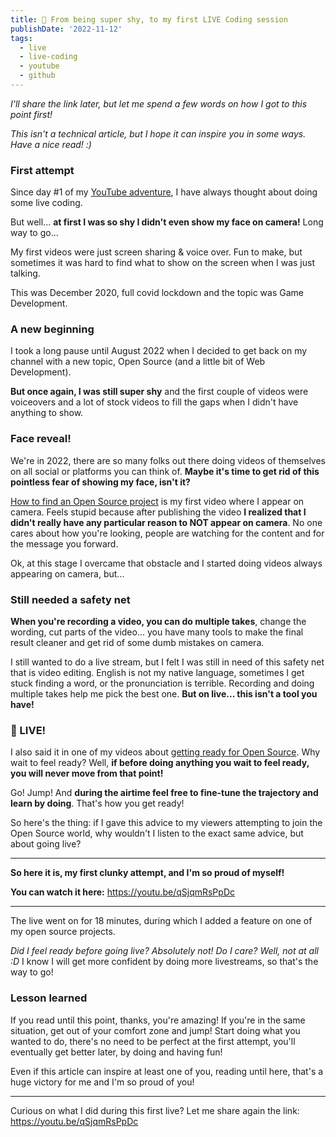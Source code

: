 ```yaml
---
title: 🔴 From being super shy, to my first LIVE Coding session
publishDate: '2022-11-12'
tags:
  - live
  - live-coding
  - youtube
  - github
---
```



_I'll share the link later, but let me spend a few words on how I got to this point first!_

_This isn't a technical article, but I hope it can inspire you in some ways. Have a nice read! :)_

### First attempt

Since day #1 of my [YouTube adventure](https://www.youtube.com/c/DevLeonardo), I have always thought about doing some live coding.

But well... **at first I was so shy I didn't even show my face on camera!** Long way to go...

My first videos were just screen sharing & voice over. Fun to make, but sometimes it was hard to find what to show on the screen when I was just talking.

This was December 2020, full covid lockdown and the topic was Game Development.

### A new beginning

I took a long pause until August 2022 when I decided to get back on my channel with a new topic, Open Source (and a little bit of Web Development).

**But once again, I was still super shy** and the first couple of videos were voiceovers and a lot of stock videos to fill the gaps when I didn't have anything to show.

### Face reveal!

We're in 2022, there are so many folks out there doing videos of themselves on all social or platforms you can think of. **Maybe it's time to get rid of this pointless fear of showing my face, isn't it?**

[How to find an Open Source project](https://youtu.be/yfopPq4354o) is my first video where I appear on camera.
Feels stupid because after publishing the video **I realized that I didn't really have any particular reason to NOT appear on camera**. No one cares about how you're looking, people are watching for the content and for the message you forward.

Ok, at this stage I overcame that obstacle and I started doing videos always appearing on camera, but...

### Still needed a safety net

**When you're recording a video, you can do multiple takes**, change the wording, cut parts of the video... you have many tools to make the final result cleaner and get rid of some dumb mistakes on camera.

I still wanted to do a live stream, but I felt I was still in need of this safety net that is video editing. English is not my native language, sometimes I get stuck finding a word, or the pronunciation is terrible. Recording and doing multiple takes help me pick the best one. **But on live... this isn't a tool you have!**

### 🔴 LIVE!

I also said it in one of my videos about [getting ready for Open Source](https://youtu.be/kIsBsFPAZQk). Why wait to feel ready? Well, **if before doing anything you wait to feel ready, you will never move from that point!**

Go! Jump! And **during the airtime feel free to fine-tune the trajectory and learn by doing**. That's how you get ready!

So here's the thing: if I gave this advice to my viewers attempting to join the Open Source world, why wouldn't I listen to the exact same advice, but about going live?

---

**So here it is, my first clunky attempt, and I'm so proud of myself!**

**You can watch it here:** https://youtu.be/qSjqmRsPpDc

---

The live went on for 18 minutes, during which I added a feature on one of my open source projects.

_Did I feel ready before going live? Absolutely not!
Do I care? Well, not at all :D_
I know I will get more confident by doing more livestreams, so that's the way to go!

### Lesson learned

If you read until this point, thanks, you're amazing!
If you're in the same situation, get out of your comfort zone and jump! Start doing what you wanted to do, there's no need to be perfect at the first attempt, you'll eventually get better later, by doing and having fun!

Even if this article can inspire at least one of you, reading until here, that's a huge victory for me and I'm so proud of you!

---

Curious on what I did during this first live? Let me share again the link: https://youtu.be/qSjqmRsPpDc
